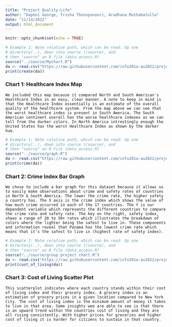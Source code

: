 ```yaml
---
title: "Project Quality-Life"
author: "Daphni George, Trisha Thonupunoori, Aradhana Muthabatulla"
date: "11/14/2022"
output: html_document
---
```


```r
knitr::opts_chunk$set(echo = TRUE)
```



```r
# Example 1: Note relative path, which can be read: Up one
# directory(..), down into source (/source), and 
# then "source" an R file (data_access.R)
source("../source/Mychart.R")
da <- read.csv("https://raw.githubusercontent.com/info201a-au2022/project-group-3-section-ae/main/data/New_final_dataset%20-%20Sheet1.csv")
print(create(da))
```

### Chart 1: Healthcare Index Map
```
We included this map because it compared North and South American's Healthcare Index in an easy, clear manner. A note to keep in mind is that the Healthcare Index essentially is an estimate of the overall quality of the healthcare system. From the map above we can see that the worst healthcare index is present in South America. The South American continent overall has the worse healthcare indexes as we can tell from the darker colors. In North America intrestingly enough the United States has the worst Healthcare Index as shown by the darker hue.  
```


```r
# Example 1: Note relative path, which can be read: Up one
# directory(..), down into source (/source), and 
# then "source" an R file (data_access.R)
source("../source/graph.R")
da <- read.csv("https://raw.githubusercontent.com/info201a-au2022/project-group-3-section-ae/main/data/New_final_dataset%20-%20Sheet1.csv")
print(crime(da))
```

### Chart 2: Crime Index Bar Graph
```
We chose to include a bar graph for this dataset because it allows us to easily make observations about crime and safety rates of countries in North & South America. The lower the crime rate, the higher safety a country has. The X axis is the crime index which shows the value of how much crime occurred in each of the 17 countries. The Y is our dependent variable which represents the different countries to compare the crime rate and safety rate. The key on the right, safety index, shows a range of 20 to 50+ rates which illustrates the breakdown of colors where the lighter being the safest to live in. These components and information reveal that Panama has the lowest crime rate which means that it’s the safest to live in (highest rate of safety index).

```


```r
# Example 1: Note relative path, which can be read: Up one
# directory(..), down into source (/source), and 
# then "source" an R file (data_access.R)
source("../source/group project chart.R")
da <- read.csv("https://raw.githubusercontent.com/info201a-au2022/project-group-3-section-ae/main/data/New_final_dataset%20-%20Sheet1.csv")
print(cost_of_living(da))
```

### Chart 3: Cost of Living Scatter Plot
```
This scatterplot indicates where each country stands within their cost of living index and their grocery index. A grocery index is an estimation of grocery prices in a given location compared to New York City. The cost of living index is the minimum amount of money it takes to live in that area. Some insights wee are able to see is that there is an upward trend within the countries cost of living and they are all rising consistently. With higher prices for groceries and higher cost of living it is harder for citizens to sustain in that country. 

```
